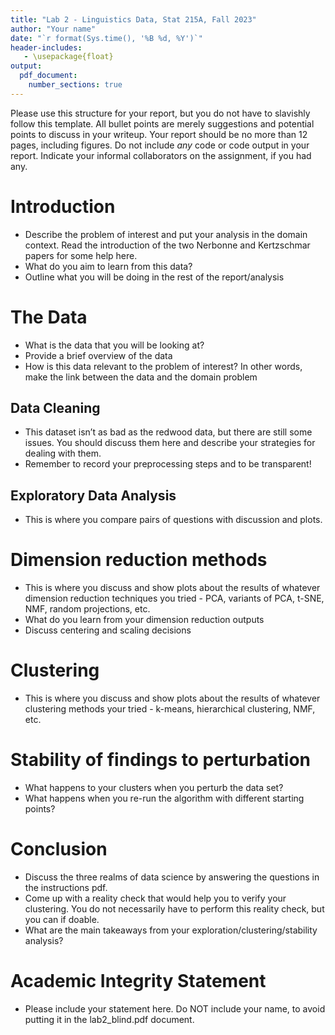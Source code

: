 ```yaml
---
title: "Lab 2 - Linguistics Data, Stat 215A, Fall 2023"
author: "Your name"
date: "`r format(Sys.time(), '%B %d, %Y')`"
header-includes:
   - \usepackage{float}
output: 
  pdf_document:
    number_sections: true
---
```


Please use this structure for your report, but you do not have to slavishly follow this template. All bullet points are merely suggestions and potential points to discuss in your writeup. Your report should be no more than 12 pages, including figures. Do not include *any* code or code output in your report. Indicate your informal collaborators on the assignment, if you had any.

# Introduction

- Describe the problem of interest and put your analysis in the domain context. Read the introduction of the two Nerbonne and Kertzschmar papers for some help here.
- What do you aim to learn from this data?
- Outline what you will be doing in the rest of the report/analysis


# The Data

- What is the data that you will be looking at?
- Provide a brief overview of the data
- How is this data relevant to the problem of interest? In other words, make the link between the data and the domain problem


## Data Cleaning

- This dataset isn't as bad as the redwood data, but there are still
some issues. You should discuss them here and describe your strategies
for dealing with them.
- Remember to record your preprocessing steps and to be transparent!


## Exploratory Data Analysis

- This is where you compare pairs of questions with discussion and plots.


# Dimension reduction methods

- This is where you discuss and show plots about the results of whatever
dimension reduction techniques you tried - PCA, variants of PCA, t-SNE, NMF, random projections, etc.
- What do you learn from your dimension reduction outputs
- Discuss centering and scaling decisions

# Clustering

- This is where you discuss and show plots about the results of whatever clustering methods your tried - k-means, hierarchical clustering, NMF, etc.

# Stability of findings to perturbation

- What happens to your clusters when you perturb the data set?
- What happens when you re-run the algorithm with different starting points?

# Conclusion

- Discuss the three realms of data science by answering the questions in the instructions pdf.
- Come up with a reality check that would help you to verify your clustering. You do not necessarily have to perform this reality check, but you can if doable.
- What are the main takeaways from your exploration/clustering/stability analysis?

# Academic Integrity Statement

- Please include your statement here. Do NOT include your name, to avoid putting it in the lab2_blind.pdf document.
